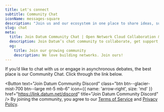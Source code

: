 ```yaml
---
title: Let's connect
subtitle: Community Chat
iconName: messages-square
description: "Join us and our ecosystem in one place to share ideas, support, and continue building the future."
slug: chat
meta:
  title: Join Datum Community Chat | Open Network Cloud Collaboration & Support
  description: Join Datum’s chat community to collaborate, get support, and connect with peers in the network cloud space. Participation requires agreement to our Terms and Privacy Policy.
  og:
    title: Join our growing community
    description: We love building networks. Join ours!
---
```


<Container tag="article" class="prose text-22 leading-[32px] m-auto max-w-3xl text-center">

If you’d like to chat with us or engage in asynchronous debates, the best place is our Community Chat. Click through the link below.

<Button
  text="Join Datum Community Discord"
  class="btn btn--glacier-mist-700 btn--large mt-5 mb-6"
  icon={{ name: 'arrow-right', size: 'md' }}
  href="https://link.datum.net/discord"
  title="Join Datum Community Discord"
/>
<Container class="text-base text-midnight-fjord opacity-60">
By joining the community, you agree to our [Terms of Service](/legal/terms/) and [Privacy Policy](/legal/privacy/).
</Container>
</Container>


